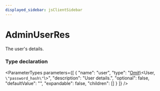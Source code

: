 ```yaml
---
displayed_sidebar: jsClientSidebar
---
```



# AdminUserRes

The user's details.

### Type declaration

<ParameterTypes parameters={[
  {
    "name": "user",
    "type": "[Omit](internal.Omit.mdx)\\&#60;User, `\"password_hash\"`\\&#62;",
    "description": "User details.",
    "optional": false,
    "defaultValue": "",
    "expandable": false,
    "children": []
  }
]} />
